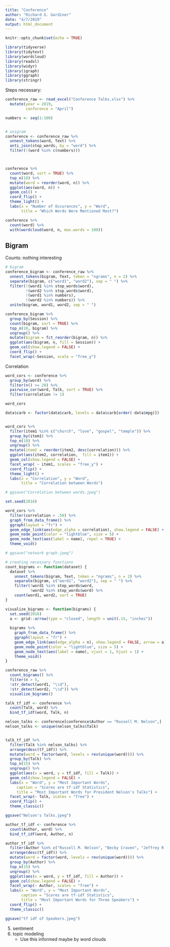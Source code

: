 ```yaml
---
title: "Conference"
author: "Richard G. Gardiner"
date: "4/7/2019"
output: html_document
---
```


```r
knitr::opts_chunk$set(echo = TRUE)
```


```r
library(tidyverse)
library(tidytext)
library(wordcloud)
library(readxl)
library(widyr)
library(igraph)
library(ggraph)
library(stringr)
```

Steps necessary:

```r
conference_raw <- read_excel("Conference Talks.xlsx") %>%
  mutate(year = 2019,
         conference = "April")

numbers <- seq(1:100)


# unigram
conference <- conference_raw %>%
  unnest_tokens(word, Text) %>%
  anti_join(stop_words, by = "word") %>%
  filter(!(word %in% c(numbers)))



conference %>%
  count(word, sort = TRUE) %>%
  top_n(10) %>%
  mutate(word = reorder(word, n)) %>%
  ggplot(aes(word, n)) +
  geom_col() +
  coord_flip() +
  theme_light() +
  labs(x = "Number of Occurances", y = "Word",
       title = "Which Words Were Mentioned Most?")

conference %>%
  count(word) %>%
  with(wordcloud(word, n, max.words = 100))
```

## Bigram

Counts: nothing interesting
```r
# bigram
conference_bigram <- conference_raw %>%
  unnest_tokens(bigram, Text, token = "ngrams", n = 2) %>%
  separate(bigram, c("word1", "word2"), sep = " ") %>%
  filter(!(word1 %in% stop_words$word),
         !(word2 %in% stop_words$word),
         !(word1 %in% numbers),
         !(word2 %in% numbers)) %>%
  unite(bigram, word1, word2, sep = " ")

conference_bigram %>%
  group_by(Session) %>%
  count(bigram, sort = TRUE) %>%
  top_n(10, bigram) %>%
  ungroup() %>%
  mutate(bigram = fct_reorder(bigram, n)) %>%
  ggplot(aes(bigram, n, fill = Session)) +
  geom_col(show.legend = FALSE) +
  coord_flip() +
  facet_wrap(~Session, scale = "free_y")
```

Correlation

```r
word_cors <- conference %>%
  group_by(word) %>%
  filter(n() >= 20) %>%
  pairwise_cor(word, Talk, sort = TRUE) %>%
  filter(correlation != 1)

word_cors
```

```r
data$carb <- factor(data$carb, levels = data$carb[order(-data$mpg)])


word_cors %>%
  filter(item1 %in% c("church", "love", "gospel", "temple")) %>%
  group_by(item1) %>%
  top_n(10) %>%
  ungroup() %>%
  mutate(item2 = reorder(item2, desc(correlation))) %>% 
  ggplot(aes(item2, correlation,  fill = item1)) +
  geom_col(show.legend = FALSE) +
  facet_wrap( ~ item1, scales = "free_y") +
  coord_flip() +
  theme_light() +
  labs(x = "Correlation", y = "Word", 
       title = "Correlation between Words")

# ggsave("Correlation between words.jpeg")
```

```r
set.seed(2016)

word_cors %>%
  filter(correlation > .50) %>%
  graph_from_data_frame() %>%
  ggraph(layout = "fr") +
  geom_edge_link(aes(edge_alpha = correlation), show.legend = FALSE) +
  geom_node_point(color = "lightblue", size = 5) +
  geom_node_text(aes(label = name), repel = TRUE) +
  theme_void()

# ggsave("network graph.jpeg")
```


```r
# creating necessary functions
count_bigrams <- function(dataset) {
  dataset %>%
    unnest_tokens(bigram, Text, token = "ngrams", n = 2) %>%
    separate(bigram, c("word1", "word2"), sep = " ") %>%
    filter(!word1 %in% stop_words$word,
           !word2 %in% stop_words$word) %>%
    count(word1, word2, sort = TRUE)
}

visualize_bigrams <- function(bigrams) {
  set.seed(2016)
  a <- grid::arrow(type = "closed", length = unit(.15, "inches"))
  
  bigrams %>%
    graph_from_data_frame() %>%
    ggraph(layout = "fr") +
    geom_edge_link(aes(edge_alpha = n), show.legend = FALSE, arrow = a) +
    geom_node_point(color = "lightblue", size = 5) +
    geom_node_text(aes(label = name), vjust = 1, hjust = 1) +
    theme_void()
}

conference_raw %>%
  count_bigrams() %>%
  filter(n > 5,
  !str_detect(word1, "\\d"),
  !str_detect(word2, "\\d")) %>%
  visualize_bigrams()
```



```r
talk_tf_idf <- conference %>%
  count(Talk, word) %>%
  bind_tf_idf(word, Talk, n)

nelson_talks <- conference[conference$Author == "Russell M. Nelson",]
nelson_talks <- unique(nelson_talks$Talk)


talk_tf_idf %>%
  filter(Talk %in% nelson_talks) %>%
  arrange(desc(tf_idf)) %>%
  mutate(word = factor(word, levels = rev(unique(word)))) %>%
  group_by(Talk) %>%
  top_n(15) %>%
  ungroup() %>%
  ggplot(aes(x = word, y = tf_idf, fill = Talk)) +
  geom_col(show.legend = FALSE) +
  labs(x = "Word", y = "Most Important Words",
     caption = "Scores are tf-idf Statistics", 
     title = "Most Important Words for President Nelson's Talks") +
  facet_wrap(~ Talk, scales = "free") +
  coord_flip() +
  theme_classic()

ggsave("Nelson's Talks.jpeg")
```

```r
author_tf_idf <- conference %>%
  count(Author, word) %>%
  bind_tf_idf(word, Author, n)

author_tf_idf %>%
  filter(Author %in% c("Russell M. Nelson", "Becky Craven", "Jeffrey R. Holland")) %>%
  arrange(desc(tf_idf)) %>%
  mutate(word = factor(word, levels = rev(unique(word)))) %>%
  group_by(Author) %>%
  top_n(15) %>%
  ungroup() %>%
  ggplot(aes(x = word, y = tf_idf, fill = Author)) +
  geom_col(show.legend = FALSE) +
  facet_wrap(~ Author, scales = "free") +
  labs(x = "Word", y = "Most Important Words",
       caption = "Scores are tf-idf Statistics",
       title = "Most Important Words for Three Speakers") +
  coord_flip() +
  theme_classic()

ggsave("tf idf of Speakers.jpeg")
```





5. sentiment
6. topic modeling
    - Use this informed maybe by word clouds
    
    
    